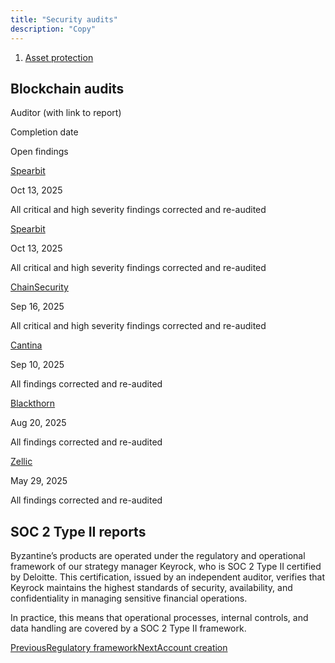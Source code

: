 ```yaml
---
title: "Security audits"
description: "Copy"
---
```


1. [Asset protection](/documentation/asset-protection)

## Blockchain audits

Auditor (with link to report)

Completion date

Open findings

[Spearbit](https://github.com/Byzantine-Finance/credit-vault-v2/blob/main/audits/2025-08-11-spearbit.pdf)

Oct 13, 2025

All critical and high severity findings corrected and re-audited

[Spearbit](https://github.com/Byzantine-Finance/credit-vault-v2/blob/main/audits/2025-05-19-spearbit.pdf)

Oct 13, 2025

All critical and high severity findings corrected and re-audited

[ChainSecurity](https://github.com/Byzantine-Finance/credit-vault-v2/blob/main/audits/2025-09-15-chainsecurity.pdf)

Sep 16, 2025

All critical and high severity findings corrected and re-audited

[Cantina](https://github.com/Byzantine-Finance/credit-vault-v2/blob/main/audits/adapters/CompoundV3%20and%20ERC4626Merkl%20Adapters%20-%20Cantina%20-%20Sept%202025.pdf)

Sep 10, 2025

All findings corrected and re-audited

[Blackthorn](https://github.com/Byzantine-Finance/credit-vault-v2/blob/main/audits/2025-09-15-blackthorn.pdf)

Aug 20, 2025

All findings corrected and re-audited

[Zellic](https://github.com/Byzantine-Finance/credit-vault-v2/blob/main/audits/2025-07-15-zellic.pdf)

May 29, 2025

All findings corrected and re-audited

## SOC 2 Type II reports

Byzantine’s products are operated under the regulatory and operational framework of our strategy manager Keyrock, who is SOC 2 Type II certified by Deloitte. This certification, issued by an independent auditor, verifies that Keyrock maintains the highest standards of security, availability, and confidentiality in managing sensitive financial operations.

In practice, this means that operational processes, internal controls, and data handling are covered by a SOC 2 Type II framework.

[PreviousRegulatory framework](/documentation/asset-protection/regulatory-framework)[NextAccount creation](/documentation/account-management/editor)
